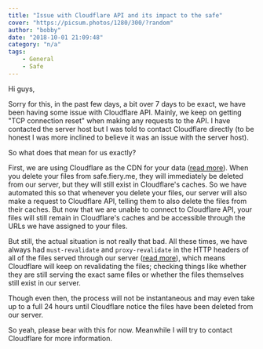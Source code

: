 ```yaml
---
title: "Issue with Cloudflare API and its impact to the safe"
cover: "https://picsum.photos/1280/300/?random"
author: "bobby"
date: "2018-10-01 21:09:48"
category: "n/a"
tags:
    - General
    - Safe
---
```

Hi guys,

Sorry for this, in the past few days, a bit over 7 days to be exact, we have been having some issue with Cloudflare API. Mainly, we keep on getting "TCP connection reset" when making any requests to the API. I have contacted the server host but I was told to contact Cloudflare directly (to be honest I was more inclined to believe it was an issue with the server host).

So what does that mean for us exactly?

First, we are using Cloudflare as the CDN for your data ([read more](https://en.wikipedia.org/wiki/Content_delivery_network)). When you delete your files from safe.fiery.me, they will immediately be deleted from our server, but they will still exist in Cloudflare's caches. So we have automated this so that whenever you delete your files, our server will also make a request to Cloudflare API, telling them to also delete the files from their caches. But now that we are unable to connect to Cloudflare API, your files will still remain in Cloudflare's caches and be accessible through the URLs we have assigned to your files.

But still, the actual situation is not really that bad. All these times, we have always had `must-revalidate` and `proxy-revalidate` in the HTTP headers of all of the files served through our server ([read more](https://support.cloudflare.com/hc/en-us/articles/115003206852-Origin-Cache-Control)), which means Cloudflare will keep on revalidating the files; checking things like whether they are still serving the exact same files or whether the files themselves still exist in our server.

Though even then, the process will not be instantaneous and may even take up to a full 24 hours until Cloudflare notice the files have been deleted from our server.

So yeah, please bear with this for now. Meanwhile I will try to contact Cloudflare for more information.
